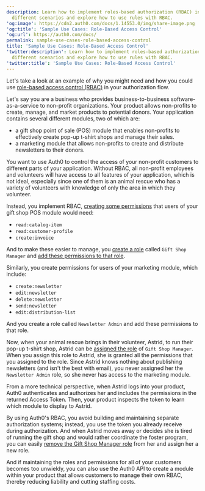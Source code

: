 ```yaml
---
description: Learn how to implement roles-based authorization (RBAC) in
  different scenarios and explore how to use rules with RBAC.
'og:image': https://cdn2.auth0.com/docs/1.14553.0/img/share-image.png
'og:title': 'Sample Use Cases: Role-Based Access Control'
'og:url': https://auth0.com/docs/
permalink: sample-use-cases-role-based-access-control
title: 'Sample Use Cases: Role-Based Access Control'
'twitter:description': Learn how to implement roles-based authorization (RBAC) in
  different scenarios and explore how to use rules with RBAC.
'twitter:title': 'Sample Use Cases: Role-Based Access Control'
---
```

Let's take a look at an example of why you might need and how you could use [role-based access control (RBAC)](/docs/manage-users/access-control/rbac) in your <Tooltip tip="Authorization Flow: Authorization grant (or workflow) specified in the OAuth 2.0 framework." cta="View Glossary" href="/docs/glossary?term=authorization+flow">authorization flow</Tooltip>.

Let's say you are a business who provides business-to-business software-as-a-service to non-profit organizations. Your product allows non-profits to create, manage, and market products to potential donors. Your application contains several different modules, two of which are:

* a gift shop point of sale (POS) module that enables non-profits to effectively create pop-up t-shirt shops and manage their sales.
* a marketing module that allows non-profits to create and distribute newsletters to their donors.

You want to use Auth0 to control the access of your non-profit customers to different parts of your application. Without RBAC, all non-profit employees and volunteers will have access to all features of your application, which is not ideal, especially since one of them is an animal rescue who has a variety of volunteers with knowledge of only the area in which they volunteer.

Instead, you implement RBAC, [creating some permissions](/docs/get-started/apis/add-api-permissions) that users of your gift shop POS module would need:

* `read:catalog-item`
* `read:customer-profile`
* `create:invoice`

And to make these easier to manage, you [create a role](/docs/manage-users/access-control/configure-core-rbac/roles/create-roles) called `Gift Shop Manager` and [add these permissions to that role](/docs/manage-users/access-control/configure-core-rbac/roles/add-permissions-to-roles).

Similarly, you create permissions for users of your marketing module, which include:

* `create:newsletter`
* `edit:newsletter`
* `delete:newsletter`
* `send:newsletter`
* `edit:distribution-list`

And you create a role called `Newsletter Admin` and add these permissions to that role.

Now, when your animal rescue brings in their volunteer, Astrid, to run their pop-up t-shirt shop, Astrid can be [assigned the role](/docs/manage-users/access-control/configure-core-rbac/rbac-users/assign-roles-to-users) of `Gift Shop Manager`. When you assign this role to Astrid, she is granted all the permissions that you assigned to the role. Since Astrid knows nothing about publishing newsletters (and isn't the best with email), you never assigned her the `Newsletter Admin` role, so she never has access to the marketing module.

From a more technical perspective, when Astrid logs into your product, Auth0 authenticates and authorizes her and includes the permissions in the returned <Tooltip tip="Access Token: Authorization credential, in the form of an opaque string or JWT, used to access an API." cta="View Glossary" href="/docs/glossary?term=Access+Token">Access Token</Tooltip>. Then, your product inspects the token to learn which module to display to Astrid.

By using Auth0's RBAC, you avoid building and maintaining separate authorization systems; instead, you use the token you already receive during authorization. And when Astrid moves away or decides she is tired of running the gift shop and would rather coordinate the foster program, you can easily [remove the Gift Shop Manager role](/docs/manage-users/access-control/configure-core-rbac/rbac-users/remove-roles-from-users) from her and assign her a new role.

And if maintaining the roles and permissions for all of your customers becomes too unwieldy, you can also use the Auth0 API to create a module within your product that allows customers to manage their own RBAC, thereby reducing liability and cutting staffing costs.